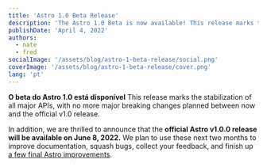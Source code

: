 ```yaml
---
title: 'Astro 1.0 Beta Release'
description: 'The Astro 1.0 Beta is now available! This release marks the stabilization of all major APIs, with no more major breaking changes planned between now and the official v1.0 release.'
publishDate: 'April 4, 2022'
authors:
  - nate
  - fred
socialImage: '/assets/blog/astro-1-beta-release/social.png'
coverImage: '/assets/blog/astro-1-beta-release/cover.png'
lang: 'pt'
---
```


**O beta do Astro 1.0 está disponível** This release marks the stabilization of all major APIs, with no more major breaking changes planned between now and the official v1.0 release.

In addition, we are thrilled to announce that the **official Astro v1.0.0 release will be available on June 8, 2022.** We plan to use these next two months to improve documentation, squash bugs, collect your feedback, and finish up [a few final Astro improvements](https://github.com/withastro/rfcs/discussions/161).
